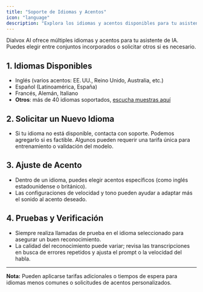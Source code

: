 ```yaml
---
title: "Soporte de Idiomas y Acentos"
icon: "language"
description: "Explora los idiomas y acentos disponibles para tu asistente de IA, y aprende cómo solicitar nuevos"
---
```


Dialvox AI ofrece múltiples idiomas y acentos para tu asistente de IA. Puedes elegir entre conjuntos incorporados o solicitar otros si es necesario.

## 1. Idiomas Disponibles

- Inglés (varios acentos: EE. UU., Reino Unido, Australia, etc.)
- Español (Latinoamérica, España)
- Francés, Alemán, Italiano
- **Otros**: más de 40 idiomas soportados, [escucha muestras aquí](https://calls.dialvox.io/#languages-available)

## 2. Solicitar un Nuevo Idioma

- Si tu idioma no está disponible, contacta con soporte. Podemos agregarlo si es factible. Algunos pueden requerir una tarifa única para entrenamiento o validación del modelo.

## 3. Ajuste de Acento

- Dentro de un idioma, puedes elegir acentos específicos (como inglés estadounidense o británico).
- Las configuraciones de velocidad y tono pueden ayudar a adaptar más el sonido al acento deseado.

## 4. Pruebas y Verificación

- Siempre realiza llamadas de prueba en el idioma seleccionado para asegurar un buen reconocimiento.
- La calidad del reconocimiento puede variar; revisa las transcripciones en busca de errores repetidos y ajusta el prompt o la velocidad del habla.

---

**Nota:** Pueden aplicarse tarifas adicionales o tiempos de espera para idiomas menos comunes o solicitudes de acentos personalizados.
